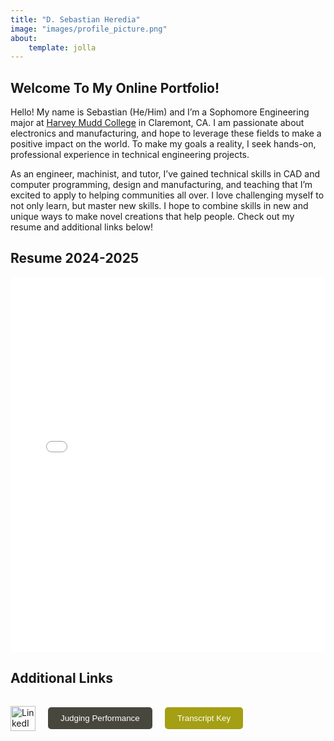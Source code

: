 ```yaml
---
title: "D. Sebastian Heredia"
image: "images/profile_picture.png"
about:
    template: jolla
---
```


## Welcome To My Online Portfolio!

Hello! My name is Sebastian (He/Him) and I’m a Sophomore Engineering 
major at [Harvey Mudd College](https://www.hmc.edu) in Claremont, CA. I am passionate about electronics 
and manufacturing, and hope to leverage these fields to make a positive impact on 
the world. To make my goals a reality, I seek hands-on, professional experience in 
technical engineering projects. 

As an engineer, machinist, and tutor, I’ve gained technical skills in CAD and computer 
programming, design and manufacturing, and teaching that I’m excited to apply to helping 
communities all over. I love challenging myself to not only learn, but master new skills. 
I hope to combine skills in new and unique ways to make novel creations that help people. 
Check out my resume and additional links below! 

## Resume 2024-2025

<iframe src="documents/HERDIA_CV_Links.pdf" width="100%" height="600px" style="border:none;"></iframe>

## Additional Links

::: {.flex-container style="display: flex; gap: 20px; align-items: center;"}
<a href="https://www.linkedin.com/in/sebastian-heredia4/" target="_blank">
    <img src="https://cdn-icons-png.flaticon.com/512/174/174857.png" alt="LinkedIn" style="width:40px; height:40px;">
</a>

<a href="documents/judgingperformance.pdf" target="_blank">
    <button style="padding: 10px 20px; background-color: rgb(71, 71, 62); color: white; border: none; border-radius: 5px; cursor: pointer;">
        Judging Performance
    </button>  
</a>

<a href="documents/transcriptkey.pdf" target="_blank">
    <button style="padding: 10px 20px; background-color: rgb(164, 159, 19); color: white; border: none; border-radius: 5px; cursor: pointer;">
        Transcript Key
    </button>  
</a>
:::
